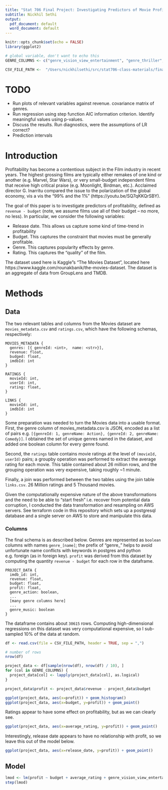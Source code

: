 ```yaml
---
title: "Stat 706 Final Project: Investigating Predictors of Movie Profitability"
subtitle: Nickhil Sethi
output:
  pdf_document: default
  word_document: default
---
```


```r
knitr::opts_chunk$set(echo = FALSE)
library(ggplot2)

# global variable, don't want to echo this
GENRE_COLUMNS <- c("genre_vision_view_entertainment", "genre_thriller", "genre_pulser_productions", "genre_war", "genre_fantasy", "genre_documentary", "genre_sentai_filmworks", "genre_gohands", "genre_action", "genre_mardock_scramble_production_committee", "genre_family", "genre_crime", "genre_comedy", "genre_foreign", "genre_adventure", "genre_telescene_film_group_productions", "genre_mystery", "genre_science_fiction", "genre_horror", "genre_drama", "genre_carousel_productions", "genre_rogue_state", "genre_the_cartel", "genre_animation", "genre_romance", "genre_western", "genre_aniplex", "genre_history", "genre_brosta_tv", "genre_tv_movie", "genre_odyssey_media", "genre_music")

CSV_FILE_PATH <-  "/Users/nickhilsethi/src/stat706-class-materials/final-project/terraform/project-infra/project_data.csv"

```
# TODO
- Run plots of relevant variables against revenue. covariance matrix of genres.
- Run regression using step function AIC information criterion. Identify meaningful values using  p-values.
- Discuss the results. Run diagnostics, were the assumptions of LR correct?
- Prediction intervals

# Introduction
Profitability has become a contentious subject in the Film industry in recent years. The highest grossing films are typically either remakes of one kind or another (e.g. Marvel, Star Wars), or very small-budget independent films that receive high critical praise (e.g. Moonlight, Birdman, etc.). Acclaimed director G. Inarritu compared the issue to the polarization of the global economy, vis a vis the "99% and the 1%" (https://youtu.be/SQ7qKKQrSBY).

The goal of this paper is to investigate predictors of profitability, defined as `revenue - budget` (note, we assume films use all of their budget -- no more, no less). In particular, we consider the following variables:

- Release date. This allows us capture some kind of time-trend in profitability
- Budget. This captures the constraint that movies must be generally profitable. 
- Genre. This captures popularity effects by genre.
- Rating. This captures the "quality" of the film.

The dataset used here is Kaggle"s "The Movies Dataset", located here https://www.kaggle.com/rounakbanik/the-movies-dataset. The dataset is an aggregate of data from GroupLens and TMDB.

# Methods

## Data
The two relevant tables and columns from the Movies dataset are `movies_metadata.csv` and `ratings.csv`, which have the following schemas, respectively:

```
MOVIES_METADATA {
  genres: [{ genreId: <int>,  name: <str>}],
  revenue: float,
  budged: float,
  imdbId: int
}

RATINGS {
  movieId: int,
  userId: int,
  rating: float,
}

LINKS {
  movieId: int,
  imdbId: int
}
```

Some preparation was needed to turn the Movies data into a usable format. First, the genre column of movies_metadata.csv is JSON, encoded as a list of pairs e.g. `[{genreId: 1, genreName: Action}, {genreId: 2, genreName: Comedy}]`. I obtained the set of unique genres named in the dataset, and added one boolean column for every genre found. 

Second, the `ratings` table contains movie ratings at the level of `(movieId, userId)` pairs; a groupby operation was performed to extract the average rating for each movie. This table contained about 26 million rows, and the grouping operation was very expensive, taking roughly ~1 minute.

Finally, a join was performed between the two tables using the join table `links.csv`. 26 Million ratings and 5 Thousand movies. 

Given the computationally expensive nature of the above transformations and the need to be able to "start fresh" i.e. recover from potential data corruption, I conducted the data transformation and resampling on AWS servers. See terraform code in this repository which sets up a postgresql database and a single server on AWS to store and manipulate this data.

### Columns
The final schema is as described below. Genres are represented as `boolean` columns with names `genre_[name]`; the prefix of "genre_" helps to avoid unfortunate name conflicts with keywords in postgres and python e.g. foreign (as in foreign key). `profit` was derived from this dataset by computing the quantity `revenue - budget` for each row in the dataframe.

```
PROJECT_DATA {
  imdb_id: int,
  revenue: float,
  budget: float,
  profit: float,
  genre_action: boolean,
  ...
  [many genre columns here]
  ...
  genre_music: boolean
}
```

The dataframe contains about `30615` rows. Computing high-dimensional regressions on this dataset was very computational expensive, so I sub-sampled 10% of the data at random.
```r
df <- read.csv(file = CSV_FILE_PATH, header = TRUE, sep = ",")

# number of rows
nrow(df)

project_data <- df[sample(nrow(df), nrow(df) / 10), ]
for (col in GENRE_COLUMNS) {
  project_data[col] <- lapply(project_data[col], as.logical)
}

project_data$profit <- project_data$revenue - project_data$budget
```
```r
ggplot(project_data, aes(x=profit)) + geom_histogram()
ggplot(project_data, aes(x=budget, y=profit)) + geom_point()
```
Ratings appear to have some effect on profitability, but as we can clearly see.
```r
ggplot(project_data, aes(x=average_rating, y=profit)) + geom_point()
```

Interestingly, release date appears to have no relationship with profit, so we leave this out of the model below.
```r
ggplot(project_data, aes(x=release_date, y=profit)) + geom_point()
```

## Model

```r
lmod <- lm(profit ~ budget + average_rating + genre_vision_view_entertainment + genre_thriller + genre_pulser_productions + genre_war + genre_fantasy + genre_documentary + genre_sentai_filmworks + genre_gohands + genre_action + genre_mardock_scramble_production_committee + genre_family + genre_crime + genre_comedy + genre_foreign + genre_adventure + genre_telescene_film_group_productions + genre_mystery + genre_science_fiction + genre_horror + genre_drama + genre_carousel_productions + genre_rogue_state + genre_the_cartel + genre_animation + genre_romance + genre_western + genre_aniplex + genre_history + genre_brosta_tv + genre_tv_movie + genre_odyssey_media + genre_music, data = project_data)
step(lmod)
```
